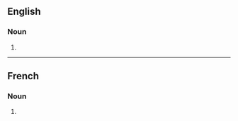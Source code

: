 ==English==

===Noun===
{{head|en|noun form}}

# {{plural of|en|subterfuge}}

----

==French==

===Noun===
{{head|fr|noun form|g=m}}

# {{plural of|fr|subterfuge}}